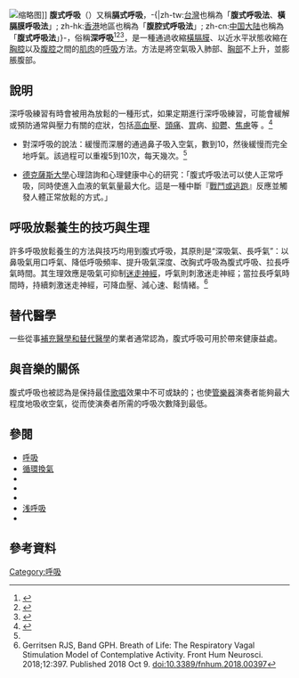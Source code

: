 [[File:Diaphragmatic_breathing.gif|缩略图]]]]
{{NoteTA
| T = zh-cn:腹式呼吸;zh-tw:腹式呼吸法;zh-hk:腹腔式呼吸法|zh-cn:视频;zh-tw:影片
}}
'''腹式呼吸'''（{{Lang-en|Diaphragmatic breathing}}）又稱'''膈式呼吸'''，-{|zh-tw:[[中華民國|台灣]]也稱為「'''腹式呼吸法'''、'''橫膈膜呼吸法'''」; zh-hk:[[香港|香港]]地區也稱為「'''腹腔式呼吸法'''」; zh-cn:[[中国大陆|中国大陆]]也稱為「'''腹式呼吸法'''」}-，俗稱'''深呼吸'''<ref name=":0">{{Cite web|title=diaphragmatic breathing - 橫隔膜呼吸法|url=http://terms.naer.edu.tw/detail/3273366/|accessdate=2020-08-26|work=terms.naer.edu.tw}}</ref><ref>{{Cite web|title=腹式呼吸法 Diaphragmatic breathing-大同醫護官方網站|url=http://www.tmhtc.net/tw/index03.php?cid=90&pid=26|accessdate=2020-08-26|work=www.tmhtc.net}}</ref><ref>{{Cite web|title=照顧腦退化症患者的減壓工作坊|url=http://www.cadenza.hk/training/pdf/ws/CTP004_cur8_ws1_s5.pdf|author=香港中文大學那打素護理學院|format=pdf|publisher=香港中文大學那打素護理學院}}</ref>，是一種通過收縮[[橫膈膜|橫膈膜]]、以近水平狀態收縮在[[胸腔|胸腔]]以及[[腹|腹腔]]之間的[[肌肉|肌肉]]的[[呼吸|呼吸]]方法。方法是將空氣吸入肺部、[[胸|胸部]]不上升，並膨脹腹部。

== 說明 ==
深呼吸練習有時會被用為放鬆的一種形式，如果定期進行深呼吸練習，可能會緩解或預防通常與壓力有關的症狀，包括[[高血壓|高血壓]]、[[頭痛|頭痛]]、[[胃|胃]]病、[[抑鬱|抑鬱]]、[[焦慮|焦慮]]等 。<ref name=":1">{{Cite web|title=Relaxation Techniques for Health|url=https://www.nccih.nih.gov/health/stress/relaxation.htm|accessdate=2020-08-28|author=|date=|format=|work=www.nccih.nih.gov|publisher=National Center for Complementary and Integrative Health|language=en}}</ref>

* {{Link-en|美國國家替代醫學研究中心|National Center for Complementary and Integrative Health|美國國家替代醫學研究中心 (NCCIH)}}對深呼吸的說法：緩慢而深層的通過鼻子吸入空氣，數到10，然後緩慢而完全地呼氣。該過程可以重複5到10次，每天幾次。<ref name=":1" />

* [[德克薩斯大學奧斯汀分校|德克薩斯大學]]心理諮詢和心理健康中心的研究：「腹式呼吸法可以使人正常呼吸，同時使進入血液的氧氣量最大化。這是一種中斷『[[战斗或逃跑反应|戰鬥或逃跑]]』反應並觸發人體正常放鬆的方式。」

== 呼吸放鬆養生的技巧與生理 ==
許多呼吸放鬆養生的方法與技巧均用到腹式呼吸，其原則是“深吸氣、長呼氣”：以鼻吸氣用口呼氣、降低呼吸頻率、提升吸氣深度、改胸式呼吸為腹式呼吸、拉長呼氣時間。其生理效應是吸氣可抑制[[迷走神經|迷走神經]]，呼氣則刺激迷走神經；當拉長呼氣時間時，持續刺激迷走神經，可降血壓、減心速、鬆情緒。<ref>Gerritsen RJS, Band GPH. Breath of Life: The Respiratory Vagal Stimulation Model of Contemplative Activity. Front Hum Neurosci. 2018;12:397. Published 2018 Oct 9. doi:10.3389/fnhum.2018.00397</ref>

== 替代醫學 ==
一些從事[[替代医学|補充醫學和替代醫學]]的業者{{who}}通常認為，腹式呼吸可用於帶來健康益處。

== 與音樂的關係 ==
腹式呼吸也被認為是保持最佳[[歌唱|歌唱]]效果中不可或缺的；也使[[管樂器|管樂器]]演奏者能夠最大程度地吸收空氣，從而使演奏者所需的呼吸次數降到最低。

== 參閱 ==

* [[呼吸|呼吸]]
* [[循環換氣|循環換氣]]
* {{Link-en|布泰科法|Buteyko method|布泰科呼吸法}}
* {{Link-en|庫斯莫爾氏呼吸|Kussmaul breathing}}
* {{Link-en|瑜伽調息|Pranayama}}
* [[浅呼吸|浅呼吸]]
* {{Link-en|溫霍夫|Wim Hof}}

== 參考資料 ==

[[Category:呼吸|Category:呼吸]]